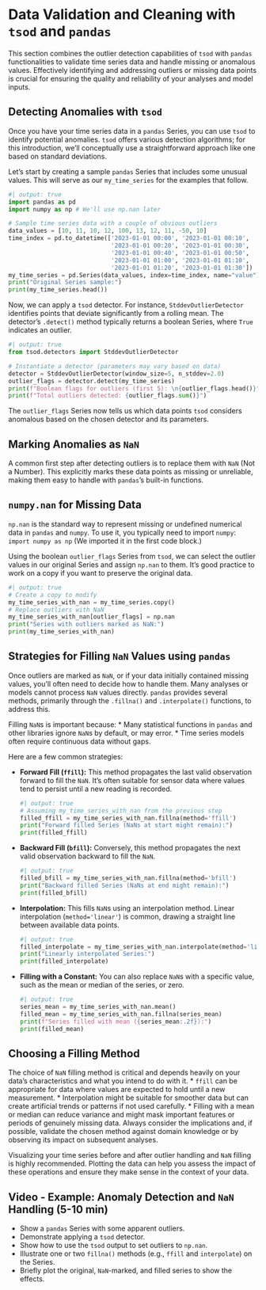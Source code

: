 # Data Validation and Cleaning with `tsod` and `pandas`

This section combines the outlier detection capabilities of `tsod` with `pandas` functionalities to validate time series data and handle missing or anomalous values. Effectively identifying and addressing outliers or missing data points is crucial for ensuring the quality and reliability of your analyses and model inputs.

## Detecting Anomalies with `tsod`

Once you have your time series data in a `pandas` Series, you can use `tsod` to identify potential anomalies. `tsod` offers various detection algorithms; for this introduction, we'll conceptually use a straightforward approach like one based on standard deviations.

Let's start by creating a sample `pandas` Series that includes some unusual values. This will serve as our `my_time_series` for the examples that follow.

```python
#| output: true
import pandas as pd
import numpy as np # We'll use np.nan later

# Sample time series data with a couple of obvious outliers
data_values = [10, 11, 10, 12, 100, 13, 12, 11, -50, 10]
time_index = pd.to_datetime(['2023-01-01 00:00', '2023-01-01 00:10', 
                             '2023-01-01 00:20', '2023-01-01 00:30', 
                             '2023-01-01 00:40', '2023-01-01 00:50', 
                             '2023-01-01 01:00', '2023-01-01 01:10', 
                             '2023-01-01 01:20', '2023-01-01 01:30'])
my_time_series = pd.Series(data_values, index=time_index, name="value")
print("Original Series sample:")
print(my_time_series.head())
```

Now, we can apply a `tsod` detector. For instance, `StddevOutlierDetector` identifies points that deviate significantly from a rolling mean. The detector's `.detect()` method typically returns a boolean Series, where `True` indicates an outlier.

```python
#| output: true
from tsod.detectors import StddevOutlierDetector

# Instantiate a detector (parameters may vary based on data)
detector = StddevOutlierDetector(window_size=5, n_stddev=2.0) 
outlier_flags = detector.detect(my_time_series)
print(f"Boolean flags for outliers (first 5): \n{outlier_flags.head()}")
print(f"Total outliers detected: {outlier_flags.sum()}")
```

The `outlier_flags` Series now tells us which data points `tsod` considers anomalous based on the chosen detector and its parameters.

## Marking Anomalies as `NaN`

A common first step after detecting outliers is to replace them with `NaN` (Not a Number). This explicitly marks these data points as missing or unreliable, making them easy to handle with `pandas`'s built-in functions.

::: {.callout-note}
## `numpy.nan` for Missing Data
`np.nan` is the standard way to represent missing or undefined numerical data in `pandas` and `numpy`. To use it, you typically need to import `numpy`:
`import numpy as np`
(We imported it in the first code block.)
:::

Using the boolean `outlier_flags` Series from `tsod`, we can select the outlier values in our original Series and assign `np.nan` to them. It's good practice to work on a copy if you want to preserve the original data.

```python
#| output: true
# Create a copy to modify
my_time_series_with_nan = my_time_series.copy()
# Replace outliers with NaN
my_time_series_with_nan[outlier_flags] = np.nan
print("Series with outliers marked as NaN:")
print(my_time_series_with_nan)
```

## Strategies for Filling `NaN` Values using `pandas`

Once outliers are marked as `NaN`, or if your data initially contained missing values, you'll often need to decide how to handle them. Many analyses or models cannot process `NaN` values directly. `pandas` provides several methods, primarily through the `.fillna()` and `.interpolate()` functions, to address this.

Filling `NaN`s is important because:
*   Many statistical functions in `pandas` and other libraries ignore `NaN`s by default, or may error.
*   Time series models often require continuous data without gaps.

Here are a few common strategies:

*   **Forward Fill (`ffill`):** This method propagates the last valid observation forward to fill the `NaN`. It's often suitable for sensor data where values tend to persist until a new reading is recorded.

    ```python
    #| output: true
    # Assuming my_time_series_with_nan from the previous step
    filled_ffill = my_time_series_with_nan.fillna(method='ffill')
    print("Forward filled Series (NaNs at start might remain):")
    print(filled_ffill)
    ```

*   **Backward Fill (`bfill`):** Conversely, this method propagates the next valid observation backward to fill the `NaN`.

    ```python
    #| output: true
    filled_bfill = my_time_series_with_nan.fillna(method='bfill')
    print("Backward filled Series (NaNs at end might remain):")
    print(filled_bfill)
    ```

*   **Interpolation:** This fills `NaN`s using an interpolation method. Linear interpolation (`method='linear'`) is common, drawing a straight line between available data points.

    ```python
    #| output: true
    filled_interpolate = my_time_series_with_nan.interpolate(method='linear')
    print("Linearly interpolated Series:")
    print(filled_interpolate)
    ```

*   **Filling with a Constant:** You can also replace `NaN`s with a specific value, such as the mean or median of the series, or zero.

    ```python
    #| output: true
    series_mean = my_time_series_with_nan.mean()
    filled_mean = my_time_series_with_nan.fillna(series_mean)
    print(f"Series filled with mean ({series_mean:.2f}):")
    print(filled_mean)
    ```

::: {.callout-caution}
## Choosing a Filling Method
The choice of `NaN` filling method is critical and depends heavily on your data's characteristics and what you intend to do with it.
*   `ffill` can be appropriate for data where values are expected to hold until a new measurement.
*   Interpolation might be suitable for smoother data but can create artificial trends or patterns if not used carefully.
*   Filling with a mean or median can reduce variance and might mask important features or periods of genuinely missing data.
Always consider the implications and, if possible, validate the chosen method against domain knowledge or by observing its impact on subsequent analyses.
:::

Visualizing your time series before and after outlier handling and `NaN` filling is highly recommended. Plotting the data can help you assess the impact of these operations and ensure they make sense in the context of your data.

## Video - Example: Anomaly Detection and `NaN` Handling (5-10 min)

*   Show a `pandas` Series with some apparent outliers.
*   Demonstrate applying a `tsod` detector.
*   Show how to use the `tsod` output to set outliers to `np.nan`.
*   Illustrate one or two `fillna()` methods (e.g., `ffill` and `interpolate`) on the Series.
*   Briefly plot the original, `NaN`-marked, and filled series to show the effects.